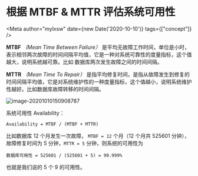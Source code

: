 # 根据 MTBF & MTTR 评估系统可用性


<Meta author="mylxsw" date={new Date('2020-10-10')} tags={["concept"]} /> 

**MTBF** *（Mean Time Between Failure）* 是平均无故障工作时间，单位是小时，表示相邻两次故障的时间间隔平均值，它是一种对系统可靠性的度量指标，这个值越大，说明系统越可靠。比如 数据库两次发生故障之间的时间间隔。

**MTTR** *（Mean Time To Repair）* 是指平均修复时间，是指从故障发生到修复的时间间隔平均值，它是对系统维护性的一种度量指标，这个值越小，说明系统维护性越好。比如数据库故障转移的时间间隔。

![image-20201010150908787](https://ssl.aicode.cc/prometheus/20201010150908.png)

系统可用性 Availability：

	Availability = MTBF / (MTBF + MTTR)

比如数据库 12 个月发生一次故障， `MTBF = 12` 个月（12 个月共 525601 分钟），故障修复时间为 5 分钟，`MTTR = 5` 分钟，则系统的可用性为 

	数据库可用性 = 525601 / (525601 + 5) = 99.999%

也就是我们说的 5 个 9 的可用性。

